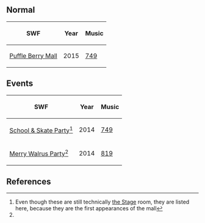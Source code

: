 {{CPW|Puffle Berry Mall|Shopping de Puffitos Silvestres}}

== Normal ==
<center>
{|class="wikitable"
!SWF!!Year!!Music
|-
|[[Media:RoomsMall.swf|Puffle Berry Mall]]||2015||[[Media:Music749.swf|749]]
|}
</center>

== Events ==
<center>
{|class="wikitable"
!SWF!!Year!!Music
|-
|[[Media:RoomsStage-School&SkateParty.swf|School & Skate Party]]<ref name="Stage">Even though these are still technically [[the Stage]] room, they are listed here, because they are the first appearances of the mall</ref>||2014||[[Media:Music749.swf|749]]
|-
|[[Media:RoomsStage-MerryWalrusParty2014.swf|Merry Walrus Party]]<ref name="Stage" />||2014||[[Media:Music819.swf|819]]
|}
</center>

== References ==
<references></references>

{{Places}}